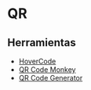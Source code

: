 # QR

## Herramientas

- [HoverCode](https://hovercode.com/)
- [QR Code Monkey](https://www.qrcode-monkey.com/)
- [QR Code Generator](https://www.qr-code-generator.com/)